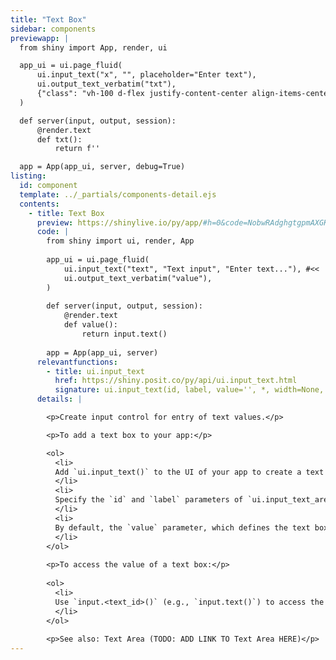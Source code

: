 ```yaml
---
title: "Text Box"
sidebar: components 
previewapp: |
  from shiny import App, render, ui

  app_ui = ui.page_fluid(
      ui.input_text("x", "", placeholder="Enter text"),
      ui.output_text_verbatim("txt"),
      {"class": "vh-100 d-flex justify-content-center align-items-center px-4"}
  )

  def server(input, output, session):
      @render.text
      def txt():
          return f''

  app = App(app_ui, server, debug=True)
listing:
  id: component
  template: ../_partials/components-detail.ejs
  contents:
    - title: Text Box
      preview: https://shinylive.io/py/app/#h=0&code=NobwRAdghgtgpmAXGKAHVA6VBPMAaMAYwHsIAXOcpMAMwCdiYACAZwAsBLCbJjmVYnTJMArhzxM6lACZw6EgILoAOhFVpUAfTFMAvKI5YoAcziaaAGzHSAFKqYODGLqhFlNFAB5k7YL2WV8JkCAFThvXghXAKDAgFFyOSZ-DFTAgEo8e0cxDGI3aI9w9wA3OQAjKDI+XxKoKzgMrIh01VVZGlY5MrobFzcJfLJoiRY4FhYOUnTEbIcAASHouaZ5qQhZOgx-FY6mOoabGZXHSTgyEToISOjt4qO26HQ9JiVUGw1tcS66HvSwAC+AF0gA
      code: |
        from shiny import ui, render, App
        
        app_ui = ui.page_fluid(
            ui.input_text("text", "Text input", "Enter text..."), #<<
            ui.output_text_verbatim("value"),
        )
        
        def server(input, output, session):
            @render.text
            def value():
                return input.text()
        
        app = App(app_ui, server)
      relevantfunctions:
        - title: ui.input_text
          href: https://shiny.posit.co/py/api/ui.input_text.html
          signature: ui.input_text(id, label, value='', *, width=None, placeholder=None, autocomplete='off', spellcheck=None)
      details: |

        <p>Create input control for entry of text values.</p>

        <p>To add a text box to your app:</p>

        <ol>
          <li>
          Add `ui.input_text()` to the UI of your app to create a text box. Where you call this function will determine where the text box will appear within the app's layout. 
          </li>
          <li>
          Specify the `id` and `label` parameters of `ui.input_text_area()` to define the identifier and label of the text box. 
          </li>
          <li>
          By default, the `value` parameter, which defines the text box's initial value, is the empty string (`''`). Provide a different string to `value` to change the initial text.
          </li>
        </ol>
        
        <p>To access the value of a text box:</p>
        
        <ol>
          <li>
          Use `input.<text_id>()` (e.g., `input.text()`) to access the value of the text box. The server value of a text box is a string containing the current text input.
          </li>
        </ol>
                
        <p>See also: Text Area (TODO: ADD LINK TO Text Area HERE)</p>
---
```


:::{.component}
:::



